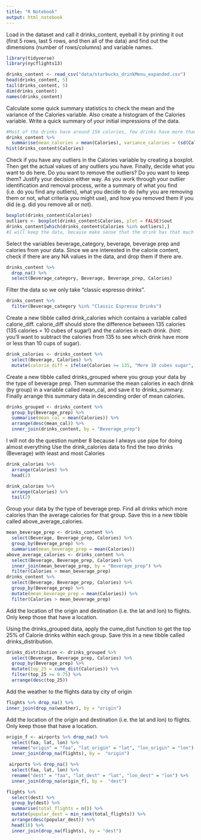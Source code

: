 ```yaml
---
title: "R Notebook"
output: html_notebook
---
```


Load in the dataset and call it drinks_content, eyeball it by printing it out (first 5 rows, last 5 rows, and then all of the data) and find out the dimensions (number of rows/columns) and variable names. 
```r
library(tidyverse)
library(nycflights13)
```
```r
drinks_content <- read_csv("data/starbucks_drinkMenu_expanded.csv")
head(drinks_content, 5)
tail(drinks_content, 5)
dim(drinks_content)
names(drinks_content)
```

Calculate some quick summary statistics to check the mean and the variance of the Calories variable. Also create a histogram of the Calories variable. Write a quick summary of your initial impressions of the data.
```r
#Most of the drinks have around 150 calories, few drinks have more than 400 calories, the variance is high but it is because a extreme values on the right.
drinks_content %>%
  summarise(mean_calories = mean(Calories), variance_calories = (sd(Calories)^2))
hist(drinks_content$Calories)
```

Check if you have any outliers in the Calories variable by creating a boxplot. Then get the actual values of any outliers you have. Finally, decide what you want to do here. Do you want to remove the outliers? Do you want to keep them? Justify your decision either way. As you work through your outlier identification and removal process, write a summary of what you find (i.e. do you find any outliers), what you decide to do (why you are removing them or not, what criteria you might use), and how you removed them if you did (e.g. did you remove all or not). 
```r
boxplot(drinks_content$Calories)
outliers <- boxplot(drinks_content$Calories, plot = FALSE)$out
drinks_content[which(drinks_content$Calories %in% outliers),]
#I will keep the data, because make sense that the drink has that much calories, the drink that is without fat milk have 450 calories, this drink that has normal milk is logical that has more calories. 
```
Select the variables beverage_category, beverage, beverage prep and calories from your data. Since we are interested in the calorie content, check if there are any NA values in the data, and drop them if there are.
```r
drinks_content %>% 
  drop_na() %>%
  select(Beverage_category, Beverage, Beverage_prep, Calories)
```
Filter the data so we only take “classic espresso drinks”. 
```r
drinks_content %>%
  filter(Beverage_category %in% "Classic Espresso Drinks")
```

Create a new tibble called drink_calories which contains a variable called calorie_diff. calorie_diff should store the difference between 135 calories (135 calories = 10 cubes of sugar!) and the calories in each drink. (hint: you’ll want to subtract the calories from 135 to see which drink have more or less than 10 cups of sugar). 
```r
drink_calories <- drinks_content %>%
  select(Beverage, Calories) %>%
  mutate(calorie_diff = ifelse(Calories >= 135, "More 10 cubes sugar", "Less 10 cubes sugar"))  
```
Create a new tibble called drinks_grouped where you group your data by the type of beverage prep. Then summarise the mean calories in each drink (by group) in a variable called mean_cal, and save it to drinks_summary. Finally arrange this summary data in descending order of mean calories. 
```r
drinks_grouped <- drinks_content %>%
  group_by(Beverage_prep) %>%
  summarise(mean_cal = mean(Calories)) %>%
  arrange(desc(mean_cal)) %>%
  inner_join(drinks_content, by = "Beverage_prep")
```
I will not do the question number 8 because I always use pipe for doing almost everything
Use the drink_calories data to find the two drinks (Beverage) with least and most Calories
```r
drink_calories %>%
  arrange(Calories) %>%
  head(2) 

drink_calories %>%
  arrange(Calories) %>%
  tail(2)
```

Group your data by the type of beverage prep. Find all drinks which more calories than the average calories for that group. Save this in a new tibble called above_average_calories.
```r
mean_beverage_prep <- drinks_content %>%
  select(Beverage, Beverage_prep, Calories) %>%
  group_by(Beverage_prep) %>%
  summarise(mean_beverage_prep = mean(Calories))
above_average_calories <- drinks_content %>%
  select(Beverage, Beverage_prep, Calories) %>%
  inner_join(mean_beverage_prep, by = "Beverage_prep") %>%
  filter(Calories > mean_beverage_prep)
drinks_content %>%
  select(Beverage, Beverage_prep, Calories) %>%
  group_by(Beverage_prep) %>%
  mutate(mean_beverage_prep = mean(Calories)) %>%
  filter(Calories > mean_beverage_prep)
```
Add the location of the origin and destination (i.e. the lat and lon) to flights. Only keep those that have a location. 

Using the drinks_grouped data, apply the cume_dist function to get the top 25% of Calorie drinks within each group. Save this in a new tibble called drinks_distribution.  
```r
drinks_distribution <- drinks_grouped %>%
  select(Beverage, Beverage_prep, Calories) %>%
  group_by(Beverage_prep) %>%
  mutate(top_25 = cume_dist(Calories)) %>%
  filter(top_25 >= 0.75) %>%
  arrange(desc(top_25))
```
Add the weather to the flights data by city of origin
```r
flights %>% drop_na() %>% 
inner_join(drop_na(weather), by = "origin")
```

Add the location of the origin and destination (i.e. the lat and lon) to flights. Only keep those that have a location. 

```r
origin_f <- airports %>% drop_na() %>%
  select(faa, lat, lon) %>%
  rename("origin" = "faa", "lat_origin" = "lat", "lon_origin" = "lon") %>%
  inner_join(drop_na(flights), by =  "origin")

 airports %>% drop_na() %>%
  select(faa, lat, lon) %>%
  rename("dest" = "faa", "lat_dest" = "lat", "lon_dest" = "lon") %>%
  inner_join(drop_na(origin_f), by =  "dest")
```

```r
flights %>%
  select(dest) %>%
  group_by(dest) %>%
  summarise(total_flights = n()) %>%
  mutate(popular_dest = min_rank(total_flights)) %>%
  arrange(desc(popular_dest)) %>%
  head(10) %>%
  inner_join(drop_na(flights), by = "dest")
  
```


